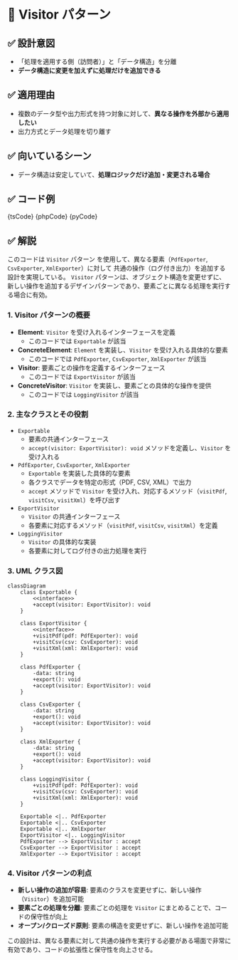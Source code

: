 

# 🧩 Visitor パターン

## ✅ 設計意図

- 「処理を適用する側（訪問者）」と「データ構造」を分離
- **データ構造に変更を加えずに処理だけを追加できる**

## ✅ 適用理由

- 複数のデータ型や出力形式を持つ対象に対して、**異なる操作を外部から適用したい**
- 出力方式とデータ処理を切り離す

## ✅ 向いているシーン

- データ構造は安定していて、**処理ロジックだけ追加・変更される場合**

## ✅ コード例

<Tabs groupId="language">
  <TabItem value="ts" label="TypeScript">
    <CodeBlock language="ts">{tsCode}</CodeBlock>
  </TabItem>
  <TabItem value="php" label="PHP">
    <CodeBlock language="php">{phpCode}</CodeBlock>
  </TabItem>
  <TabItem value="python" label="Python">
    <CodeBlock language="python">{pyCode}</CodeBlock>
  </TabItem>
</Tabs>

## ✅ 解説

このコードは `Visitor` パターン を使用して、異なる要素（`PdfExporter`, `CsvExporter`, `XmlExporter`）に対して
共通の操作（ログ付き出力）を追加する設計を実現している。
`Visitor` パターンは、オブジェクト構造を変更せずに、新しい操作を追加するデザインパターンであり、要素ごとに異なる処理を実行する場合に有効。

### 1. Visitor パターンの概要

- **Element**: `Visitor` を受け入れるインターフェースを定義
  - このコードでは `Exportable` が該当
- **ConcreteElement**: `Element` を実装し、`Visitor` を受け入れる具体的な要素
  - このコードでは `PdfExporter`, `CsvExporter`, `XmlExporter` が該当
- **Visitor**: 要素ごとの操作を定義するインターフェース
  - このコードでは `ExportVisitor` が該当
- **ConcreteVisitor**: `Visitor` を実装し、要素ごとの具体的な操作を提供
  - このコードでは `LoggingVisitor` が該当

### 2. 主なクラスとその役割

- `Exportable`
  - 要素の共通インターフェース
  - `accept(visitor: ExportVisitor): void` メソッドを定義し、`Visitor` を受け入れる
- `PdfExporter`, `CsvExporter`, `XmlExporter`
  - `Exportable` を実装した具体的な要素
  - 各クラスでデータを特定の形式（PDF, CSV, XML）で出力
  - `accept` メソッドで `Visitor` を受け入れ、対応するメソッド（`visitPdf`, `visitCsv`, `visitXml`）を呼び出す
- `ExportVisitor`
  - `Visitor` の共通インターフェース
  - 各要素に対応するメソッド（`visitPdf`, `visitCsv`, `visitXml`）を定義
- `LoggingVisitor`
  - `Visitor` の具体的な実装
  - 各要素に対してログ付きの出力処理を実行

### 3. UML クラス図

```mermaid
classDiagram
    class Exportable {
        <<interface>>
        +accept(visitor: ExportVisitor): void
    }

    class ExportVisitor {
        <<interface>>
        +visitPdf(pdf: PdfExporter): void
        +visitCsv(csv: CsvExporter): void
        +visitXml(xml: XmlExporter): void
    }

    class PdfExporter {
        -data: string
        +export(): void
        +accept(visitor: ExportVisitor): void
    }

    class CsvExporter {
        -data: string
        +export(): void
        +accept(visitor: ExportVisitor): void
    }

    class XmlExporter {
        -data: string
        +export(): void
        +accept(visitor: ExportVisitor): void
    }

    class LoggingVisitor {
        +visitPdf(pdf: PdfExporter): void
        +visitCsv(csv: CsvExporter): void
        +visitXml(xml: XmlExporter): void
    }

    Exportable <|.. PdfExporter
    Exportable <|.. CsvExporter
    Exportable <|.. XmlExporter
    ExportVisitor <|.. LoggingVisitor
    PdfExporter --> ExportVisitor : accept
    CsvExporter --> ExportVisitor : accept
    XmlExporter --> ExportVisitor : accept
```

### 4. Visitor パターンの利点

- **新しい操作の追加が容易**: 要素のクラスを変更せずに、新しい操作（`Visitor`）を追加可能
- **要素ごとの処理を分離**: 要素ごとの処理を `Visitor` にまとめることで、コードの保守性が向上
- **オープン/クローズド原則**: 要素の構造を変更せずに、新しい操作を追加可能

この設計は、異なる要素に対して共通の操作を実行する必要がある場面で非常に有効であり、コードの拡張性と保守性を向上させる。
